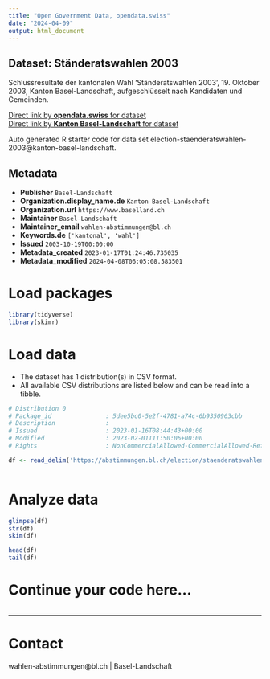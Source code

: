 ```yaml
---
title: "Open Government Data, opendata.swiss"
date: "2024-04-09"
output: html_document
---
```


## Dataset: Ständeratswahlen 2003

Schlussresultate der kantonalen Wahl 'Ständeratswahlen 2003', 19. Oktober 2003, Kanton Basel-Landschaft, aufgeschlüsselt nach Kandidaten und Gemeinden.

[Direct link by **opendata.swiss** for dataset](https://opendata.swiss/de/dataset/standeratswahlen-2003)<br>
[Direct link by **Kanton Basel-Landschaft** for dataset](https://abstimmungen.bl.ch/election/staenderatswahlen-2003/data)

Auto generated R starter code for data set election-staenderatswahlen-2003@kanton-basel-landschaft.

## Metadata

- **Publisher** `Basel-Landschaft`
- **Organization.display_name.de** `Kanton Basel-Landschaft`
- **Organization.url** `https://www.baselland.ch`
- **Maintainer** `Basel-Landschaft`
- **Maintainer_email** `wahlen-abstimmungen@bl.ch`
- **Keywords.de** `['kantonal', 'wahl']`
- **Issued** `2003-10-19T00:00:00`
- **Metadata_created** `2023-01-17T01:24:46.735035`
- **Metadata_modified** `2024-04-08T06:05:08.583501`


# Load packages

```r

library(tidyverse)
library(skimr)

```

# Load data

-   The dataset has 1 distribution(s) in CSV format.
-   All available CSV distributions are listed below and can be read into a tibble.

```r

# Distribution 0
# Package_id               : 5dee5bc0-5e2f-4781-a74c-6b9350963cbb
# Description              : 
# Issued                   : 2023-01-16T08:44:43+00:00
# Modified                 : 2023-02-01T11:50:06+00:00
# Rights                   : NonCommercialAllowed-CommercialAllowed-ReferenceRequired

df <- read_delim('https://abstimmungen.bl.ch/election/staenderatswahlen-2003/data-csv')



```

# Analyze data

```r

glimpse(df)
str(df)
skim(df)

head(df)
tail(df)

```

# Continue your code here...

```r

```

------------------------------------------------------------------------

# Contact

wahlen-abstimmungen@bl.ch | Basel-Landschaft
